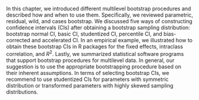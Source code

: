 In this chapter, we introduced different multilevel bootstrap procedures and described how and when to use them. Specifically, we reviewed parametric, residual, wild, and cases bootstrap. We discussed five ways of constructing confidence intervals (CIs) after obtaining a bootstrap sampling distribution: bootstrap normal CI, basic CI, studentized CI, percentile CI, and bias-corrected and accelerated CI. In an empirical example, we illustrated how to obtain these bootstrap CIs in R packages for the fixed effects, intraclass correlation, and $R^2$. Lastly, we summarized statistical software programs that support bootstrap procedures for multilevel data. In general, our suggestion is to use the appropriate bootstrapping procedure based on their inherent assumptions. In terms of selecting bootstrap CIs, we recommend to use studentized CIs for parameters with symmetric distribution or transformed parameters with highly skewed sampling distributions. 
